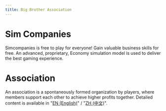 ```yaml
---
title: Big Brother Association
---
```


# Sim Companies

Simcompanies is free to play for everyone! Gain valuable business skills for free. An advanced, proprietary, Economy simulation model is used to deliver the best gaming experience.


# Association

An association is a spontaneously formed organization by players, where members support each other to achieve higher profits together. Detailed content is available in "[EN (English)](/temp-notes/bba/en/index)" / "[ZH (中文)](/temp-notes/bba/zh/index)".
